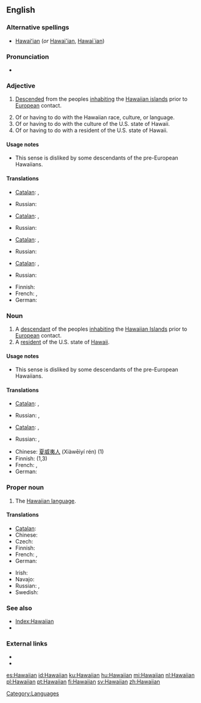 ==English==

===Alternative spellings===
* [[Hawaiʻian]] (''or'' [[Hawai'ian]], [[Hawai`ian]])

===Pronunciation===
* {{SAMPA|[h@"waI@n]}}

===Adjective===
{{en-adj|-}}

# {{of a person}} [[descend|Descended]] from the peoples [[inhabiting]] the [[Hawaiian islands]] prior to [[European]] contact.
# Of or having to do with the Hawaiian race, culture, or language.
# Of or having to do with the culture of the U.S. state of Hawaii.
# Of or having to do with a resident of the U.S. state of Hawaii.

====Usage notes====
* {{sense|of a resident of Hawaii}} This sense is disliked by some descendants of the pre-European Hawaiians.

====Translations====
{{trans-top|descended from the peoples inhabiting the Hawaiian islands prior to European contact}}
* [[Catalan]]: {{t|ca|hawaià|m}}, {{t|ca|hawaiana|f}}
{{trans-mid}}
* Russian: {{t+|ru|гавайский|tr=gavájskij}}
{{trans-bottom}}

{{trans-top|of or having to do with the Hawaiian race, culture, or language}}
* [[Catalan]]: {{t|ca|hawaià|m}}, {{t|ca|hawaiana|f}}
{{trans-mid}}
* Russian: {{t+|ru|гавайский|tr=gavájskij}}
{{trans-bottom}}

{{trans-top|of or having to do with the culture of the U.S. state of Hawaii}}
* [[Catalan]]: {{t|ca|hawaià|m}}, {{t|ca|hawaiana|f}}
{{trans-mid}}
* Russian: {{t+|ru|гавайский|tr=gavájskij}}
{{trans-bottom}}

{{trans-top|of or having to do with a resident of the U.S. state of Hawaii}}
* [[Catalan]]: {{t|ca|hawaià|m}}, {{t|ca|hawaiana|f}}
{{trans-mid}}
* Russian: {{t+|ru|гавайский|tr=gavájskij}}
{{trans-bottom}}

{{checktrans-top}}
* Finnish: {{t+|fi|havaijilainen}}
* French: {{t+|fr|hawaïen|m}}, {{t+|fr|hawaiien|m}}
* German: {{t-|de|hawaiianisch}}
{{checktrans-bottom}}

===Noun===
{{en-noun}}

# A [[descendant]] of the peoples [[inhabiting]] the [[w:Hawaiian Islands|Hawaiian Islands]] prior to [[European]] contact.
# A [[resident]] of the U.S. state of [[Hawaii]].

====Usage notes====
* {{sense|a resident of Hawaii}} This sense is disliked by some descendants of the pre-European Hawaiians.

====Translations====
{{trans-top|a descendant of the peoples inhabiting the Hawaiian Islands prior to European contact}}
* [[Catalan]]: {{t|ca|hawaià|m}}, {{t|ca|hawaiana|f}}
{{trans-mid}}
* Russian: {{t|ru|гаваец|m|tr=gaváets}},  {{t|ru|гавайка|f|tr=gavájka}}
{{trans-bottom}}

{{trans-top|a resident of the U.S. state of Hawaii}}
* [[Catalan]]: {{t|ca|hawaià|m}}, {{t|ca|hawaiana|f}}
{{trans-mid}}
* Russian: {{t|ru|гаваец|m|tr=gaváets}},  {{t|ru|гавайка|f|tr=gavájka}}
{{trans-bottom}}

{{checktrans-top}}
* Chinese: [[夏威夷人]] (Xiàwēiyí rén) (1)
* Finnish: {{t+|fi|havaijilainen}} (1,3)
* French: {{t+|fr|Hawaïen|m}}, {{t+|fr|Hawaiien|m}}
* German: {{t|de|Hawaiianer|m}}
{{checktrans-bottom}}

===Proper noun===
{{en-proper noun}}

# The [[Hawaiian language]].

====Translations====
{{trans-top|Hawaiian language}}
* [[Catalan]]: {{t|ca|hawaià|m}}
* Chinese: {{t|cmn|夏威夷语|tr=Xiàwēiyí yǔ|sc=Hani}}
* Czech: {{t-|cs|havajština|f}}
* Finnish: {{t+|fi|havaiji}}
* French: {{t+|fr|hawaïen|m}},  {{t+|fr|hawaiien|m}}
* German: {{t|de|Hawaiianisch|n}}
{{trans-mid}}
* Irish: {{t-|ga|Haváis|xs=Irish}}
* Navajo: {{tø|nv|Hawáai Dineʼé bizaad}}
* Russian: {{t|ru|гавайский язык|m|tr=gavájskij jazýk}},  {{t+|ru|гавайский|m|tr=gavájskij}}
* Swedish: {{t+|sv|hawaiiska}}
{{trans-bottom}}

===See also===
* [[Index:Hawaiian]]
*{{langcat}}

===External links===
* {{pedialite}}
* {{ISO 639|link=ethnologue|3code= haw}}

[[Category:Languages]]

[[es:Hawaiian]]
[[id:Hawaiian]]
[[ku:Hawaiian]]
[[hu:Hawaiian]]
[[mi:Hawaiian]]
[[nl:Hawaiian]]
[[pl:Hawaiian]]
[[pt:Hawaiian]]
[[fi:Hawaiian]]
[[sv:Hawaiian]]
[[zh:Hawaiian]]